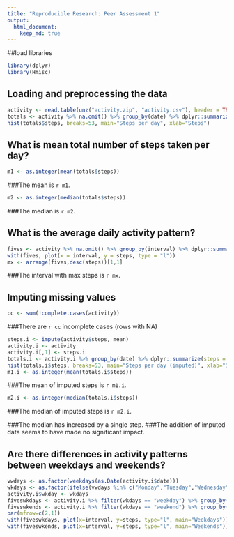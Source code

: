 ```yaml
---
title: "Reproducible Research: Peer Assessment 1"
output: 
  html_document:
    keep_md: true
---
```

##load libraries
```r
library(dplyr)
library(Hmisc)
```
  
## Loading and preprocessing the data
```r
activity <- read.table(unz("activity.zip", "activity.csv"), header = TRUE, sep = ",", quote = "\"")
totals <- activity %>% na.omit() %>% group_by(date) %>% dplyr::summarize(steps = sum(steps))
hist(totals$steps, breaks=53, main="Steps per day", xlab="Steps")
```
  
## What is mean total number of steps taken per day?
```r
m1 <- as.integer(mean(totals$steps))
```
###The mean is `r m1`.
```r
m2 <- as.integer(median(totals$steps))
```
###The median is `r m2`.
  
## What is the average daily activity pattern?
```r
fives <- activity %>% na.omit() %>% group_by(interval) %>% dplyr::summarize(steps = mean(steps))
with(fives, plot(x = interval, y = steps, type = "l"))
mx <- arrange(fives,desc(steps))[1,1]
```
###The interval with max steps is `r mx`.  
  
## Imputing missing values
```r
cc <- sum(!complete.cases(activity))
```
###There are `r cc` incomplete cases (rows with NA)

```r
steps.i <- impute(activity$steps, mean)
activity.i <- activity
activity.i[,1] <- steps.i
totals.i <- activity.i %>% group_by(date) %>% dplyr::summarize(steps = sum(steps))
hist(totals.i$steps, breaks=53, main="Steps per day (imputed)", xlab="Steps")
m1.i <- as.integer(mean(totals.i$steps))
```
###The mean of imputed steps is `r m1.i`.
```r
m2.i <- as.integer(median(totals.i$steps))
```
###The median of imputed steps is `r m2.i`.
  
###The median has increased by a single step.
###The addition of imputed data seems to have made no significant impact.
  
## Are there differences in activity patterns between weekdays and weekends?
```r
vwdays <- as.factor(weekdays(as.Date(activity.i$date)))
wkdays <- as.factor(ifelse(vwdays %in% c("Monday","Tuesday","Wednesday","Thurdsday","Friday"), "weekday", "weekend"))
activity.i$wkday <- wkdays
fiveswkdays <- activity.i %>% filter(wkdays == "weekday") %>% group_by(interval) %>% dplyr::summarize(steps = mean(steps))
fiveswkends <- activity.i %>% filter(wkdays == "weekend") %>% group_by(interval) %>% dplyr::summarize(steps = mean(steps))
par(mfrow=c(2,1))
with(fiveswkdays, plot(x=interval, y=steps, type="l", main="Weekdays"))
with(fiveswkends, plot(x=interval, y=steps, type="l", main="Weekends"))

```
